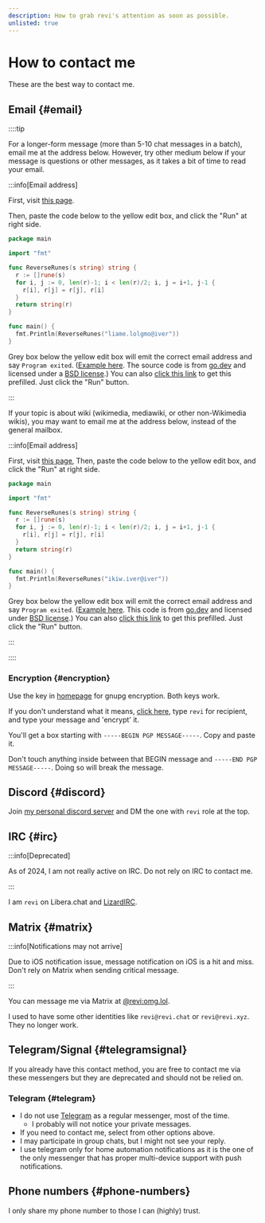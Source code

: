 ```yaml
---
description: How to grab revi's attention as soon as possible.
unlisted: true
---
```



# How to contact me

These are the best way to contact me.

## Email {#email}

::::tip

<Tabs lazy>
<TabItem value="general" label="general" default>

For a longer-form message (more than 5-10 chat messages in a batch),
email me at the address below. However, try other medium below if your message
is questions or other messages, as it takes a bit of time to read your email.

:::info[Email address]

First, visit [this page](https://go.dev/play).

Then, paste the code below to the yellow edit box,
and click the "Run" at right side.

```go title="main.go"
package main

import "fmt"

func ReverseRunes(s string) string {
  r := []rune(s)
  for i, j := 0, len(r)-1; i < len(r)/2; i, j = i+1, j-1 {
    r[i], r[j] = r[j], r[i]
  }
  return string(r)
}

func main() {
  fmt.Println(ReverseRunes("liame.lolgmo@iver"))
}
```

Grey box below the yellow edit box will emit the correct email address and say
`Program exited`. ([Example here](https://revi.xyz/img/emailexample.png). The source code is from [go.dev](https://go.googlesource.com/example/+/refs/heads/master/hello/reverse/reverse.go)
and licensed under a [BSD license](https://go.dev/LICENSE).)
You can also [click this link](https://go.dev/play/p/BHzsdvrB2rH) to get this prefilled.
Just click the "Run" button.

:::

</TabItem>
<TabItem value="wiki" label="wiki">

If your topic is about wiki (wikimedia, mediawiki, or other non-Wikimedia wikis),
you may want to email me at the address below, instead of the general mailbox.

:::info[Email address]

First, visit [this page](https://go.dev/play),
Then, paste the code below to the yellow edit box,
and click the "Run" at right side.

```go title="main.go"
package main

import "fmt"

func ReverseRunes(s string) string {
  r := []rune(s)
  for i, j := 0, len(r)-1; i < len(r)/2; i, j = i+1, j-1 {
    r[i], r[j] = r[j], r[i]
  }
  return string(r)
}

func main() {
  fmt.Println(ReverseRunes("ikiw.iver@iver"))
}
```

Grey box below the yellow edit box will emit the correct email address and say
`Program exited`. ([Example here](https://revi.xyz/img/emailexample.png). This code is from [go.dev](https://go.googlesource.com/example/+/refs/heads/master/hello/reverse/reverse.go)
and licensed under [BSD license](https://go.dev/LICENSE).)
You can also [click this link](https://go.dev/play/p/ABQFo9u7BbT) to get this prefilled.
Just click the "Run" button.

:::

</TabItem>
</Tabs>

::::

### Encryption {#encryption}

Use the key in [homepage](./) for gnupg encryption. Both keys work.

If you don't understand what it means, [click here](https://keybase.io/encrypt),
type `revi` for recipient, and type your message and 'encrypt' it.

You'll get a box starting with `-----BEGIN PGP MESSAGE-----`. Copy and paste it.

Don't touch anything inside between that BEGIN message and
`-----END PGP MESSAGE-----`. Doing so will break the message.

## Discord {#discord}

Join [my personal discord server](https://revi.xyz/discord) and DM the one
with `revi` role at the top.

## IRC {#irc}

:::info[Deprecated]

As of 2024, I am not really active on IRC. Do not rely on IRC to contact me.

:::

I am `revi` on Libera.chat and [LizardIRC](https://lizardirc.org).

## Matrix {#matrix}

:::info[Notifications may not arrive]

Due to iOS notification issue, message notification on iOS is a hit and miss.
Don't rely on Matrix when sending critical message.

:::

You can message me via Matrix at [@revi:omg.lol](https://matrix.to/#/@revi:omg.lol).

I used to have some other identities like `revi@revi.chat` or `revi@revi.xyz`.
They no longer work.

## Telegram/Signal {#telegramsignal}

If you already have this contact method, you are free to contact me via these
messengers but they are deprecated and should not be relied on.

### Telegram {#telegram}

- I do not use [Telegram](https://telegram.org) as a regular messenger,
  most of the time.
  - I probably will not notice your private messages.
- If you need to contact me, select from other options above.
- I may participate in group chats, but I might not see your reply.
- I use telegram only for home automation notifications as it is the one of the
  only messenger that has proper multi-device support with push notifications.

## Phone numbers {#phone-numbers}

I only share my phone number to those I can (highly) trust.
